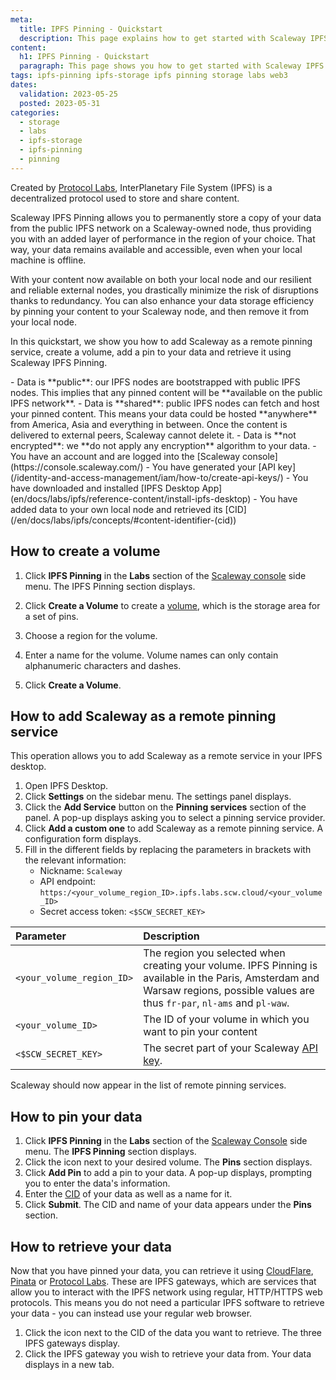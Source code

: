 ```yaml
---
meta:
  title: IPFS Pinning - Quickstart
  description: This page explains how to get started with Scaleway IPFS Pinning.
content:
  h1: IPFS Pinning - Quickstart
  paragraph: This page shows you how to get started with Scaleway IPFS Pinning.
tags: ipfs-pinning ipfs-storage ipfs pinning storage labs web3
dates:
  validation: 2023-05-25
  posted: 2023-05-31
categories:
  - storage
  - labs
  - ipfs-storage
  - ipfs-pinning
  - pinning
---
```


Created by [Protocol Labs](https://protocol.ai/), InterPlanetary File System (IPFS) is a decentralized protocol used to store and share content.

Scaleway IPFS Pinning allows you to permanently store a copy of your data from the public IPFS network on a Scaleway-owned node, thus providing you with an added layer of performance in the region of your choice. That way, your data remains available and accessible, even when your local machine is offline.

With your content now available on both your local node and our resilient and reliable external nodes, you drastically minimize the risk of disruptions thanks to redundancy. You can also enhance your data storage efficiency by pinning your content to your Scaleway node, and then remove it from your local node.

In this quickstart, we show you how to add Scaleway as a remote pinning service, create a volume, add a pin to your data and retrieve it using Scaleway IPFS Pinning. 

<Message type="important">
- Data is **public**: our IPFS nodes are bootstrapped with public IPFS nodes. This implies that any pinned content will be **available on the public IPFS network**.
- Data is **shared**: public IPFS nodes can fetch and host your pinned content. This means your data could be hosted **anywhere** from America, Asia and everything in between. Once the content is delivered to external peers, Scaleway cannot delete it.
- Data is **not encrypted**: we **do not apply any encryption** algorithm to your data.
</Message>

<Macro id="iam-requirements" />

<Message type="requirement">
  - You have an account and are logged into the [Scaleway console](https://console.scaleway.com/)
  - You have generated your [API key](/identity-and-access-management/iam/how-to/create-api-keys/)
  - You have downloaded and installed [IPFS Desktop App](en/docs/labs/ipfs/reference-content/install-ipfs-desktop)
  - You have added data to your own local node and retrieved its [CID](/en/docs/labs/ipfs/concepts/#content-identifier-(cid))
</Message>

## How to create a volume

1. Click **IPFS Pinning** in the **Labs** section of the [Scaleway console](https://console.scaleway.com) side menu. The IPFS Pinning section displays.
2. Click **Create a Volume** to create a [volume](/en/docs/labs/ipfs/concepts/#volume), which is the storage area for a set of pins.
    <Lightbox src="scaleway-create-volume-ipfs.webp" alt="" />
3. Choose a region for the volume.
    <Lightbox src="choose-region-ipfs.webp" alt="" />
4. Enter a name for the volume.
    <Message type="important">
      Volume names can only contain alphanumeric characters and dashes.
    </Message>

    <Lightbox src="scaleway-choose-name-ipfs.webp" alt="" />
5. Click **Create a Volume**.

## How to add Scaleway as a remote pinning service

This operation allows you to add Scaleway as a remote service in your IPFS desktop.

1. Open IPFS Desktop.
2. Click **Settings** on the sidebar menu. The settings panel displays.
3. Click the **Add Service** button on the **Pinning services** section of the panel. A pop-up displays asking you to select a pinning service provider.
4. Click **Add a custom one** to add Scaleway as a remote pinning service. A configuration form displays.
5. Fill in the different fields by replacing the parameters in brackets with the relevant information:
    - Nickname: `Scaleway`
    - API endpoint: `https:/<your_volume_region_ID>.ipfs.labs.scw.cloud/<your_volume_ID>`
    - Secret access token: `<$SCW_SECRET_KEY>`

  | Parameter                       | Description                                                                                                                                                                                           |
  | :------------------------------ | :---------------------------------------------------------------------------------------------------------------------------------------------------------------------------------------------------- |
  | `<your_volume_region_ID>`       | The region you selected when creating your volume. IPFS Pinning is available in the Paris, Amsterdam and Warsaw regions, possible values are thus `fr-par`, `nl-ams` and `pl-waw`.                     |
  | `<your_volume_ID>`              | The ID of your volume in which you want to pin your content                                                                                                                                           |                                                                                                                                                             |
  | `<$SCW_SECRET_KEY>`             | The secret part of your Scaleway [API key](/identity-and-access-management/iam/concepts/#api-key).                                                                                            | 

Scaleway should now appear in the list of remote pinning services. 

## How to pin your data

1. Click **IPFS Pinning** in the **Labs** section of the [Scaleway Console](https://console.scaleway.com) side menu. The **IPFS Pinning** section displays.
2. Click the <Icon name="seeMore" /> icon next to your desired volume. The **Pins** section displays.
3. Click **Add Pin** to add a pin to your data. A pop-up displays, prompting you to enter the data's information.
4. Enter the [CID](/labs/ipfs/concepts/#content-identifier-(cid)) of your data as well as a name for it.
5. Click **Submit**. The CID and name of your data appears under the **Pins** section. 

## How to retrieve your data 

Now that you have pinned your data, you can retrieve it using [CloudFlare](https://www.cloudflare.com/), [Pinata](https://www.pinata.cloud/) or [Protocol Labs](https://protocol.ai/). These are IPFS gateways, which are services that allow you to interact with the IPFS network using regular, HTTP/HTTPS web protocols. This means you do not need a particular IPFS software to retrieve your data - you can instead use your regular web browser.

1. Click the <Icon name="more" /> icon next to the CID of the data you want to retrieve. The three IPFS gateways display.
2. Click the IPFS gateway you wish to retrieve your data from. Your data displays in a new tab. 
